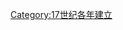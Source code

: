 {{Commons category|1621 establishments}}
{{estcat|162|1|1619|1630}}
[[Category:17世纪各年建立|Category:17世纪各年建立]]